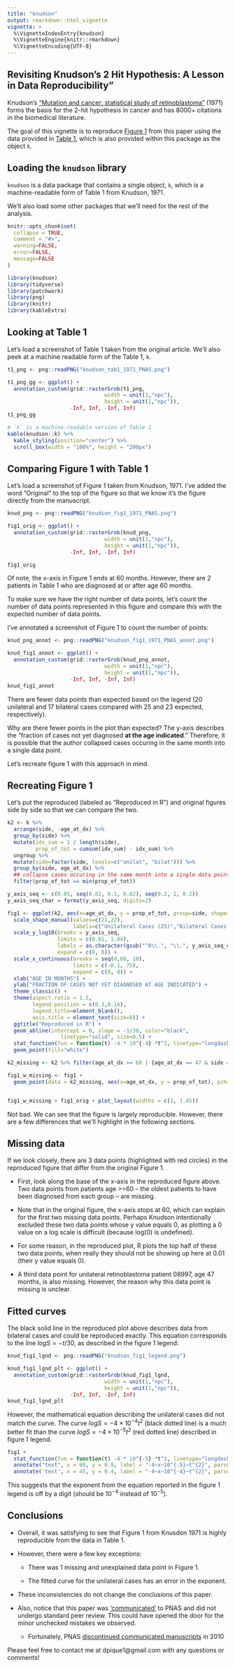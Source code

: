 ```yaml
---
title: "knudson" 
output: rmarkdown::html_vignette
vignette: >
  %\VignetteIndexEntry{knudson}
  %\VignetteEngine{knitr::rmarkdown}
  %\VignetteEncoding{UTF-8}
---
```


## Revisiting Knudson's 2 Hit Hypothesis: A Lesson in Data Reproducibility"

Knudson's ["Mutation and cancer: statistical study of retinoblastoma"](https://www.ncbi.nlm.nih.gov/pmc/articles/PMC389051/) (1971) forms the basis for the 2-hit hypothesis in cancer and has 8000+ citations in the biomedical literature.

The goal of this vignette is to reproduce [Figure 1](https://www.ncbi.nlm.nih.gov/pmc/articles/PMC389051/?page=4) from this paper using the data provided in [Table 1](https://www.ncbi.nlm.nih.gov/pmc/articles/PMC389051/?page=2), which is also provided within this package as the object `k`. 


## Loading the `knudson` library

`knudson` is a data package that contains a single object, `k`, which is a machine-readable form of Table 1 from Knudson, 1971. 

We'll also load some other packages that we'll need for the rest of the analysis. 

```r
knitr::opts_chunk$set(
  collapse = TRUE,
  comment = "#>",
  warning=FALSE,
  error=FALSE, 
  message=FALSE
)
```


```r
library(knudson)
library(tidyverse)
library(patchwork)
library(png)
library(knitr)
library(kableExtra)
```

## Looking at Table 1

Let's load a screenshot of Table 1 taken from the original article. We'll also peek at a machine readable form of the Table 1, `k`.


```r
t1_png <- png::readPNG("knudson_tab1_1971_PNAS.png")

t1_png_gg <- ggplot() +  
  annotation_custom(grid::rasterGrob(t1_png, 
                               width = unit(1,"npc"), 
                               height = unit(1,"npc")), 
                    -Inf, Inf, -Inf, Inf)
t1_png_gg

```

```r
# `k` is a machine-readable version of Table 1 
kable(knudson::k) %>%
  kable_styling(position="center") %>%
  scroll_box(width = "100%", height = "200px")

```

## Comparing Figure 1 with Table 1

Let's load a screenshot of Figure 1 taken from Knudson, 1971. I've added the word "Original" to the top of the figure so that we know it's the figure directly from the manuscript.
```r
knud_png <- png::readPNG("knudson_fig1_1971_PNAS.png")

fig1_orig <- ggplot() +  
  annotation_custom(grid::rasterGrob(knud_png, 
                               width = unit(1,"npc"), 
                               height = unit(1,"npc")), 
                    -Inf, Inf, -Inf, Inf)

fig1_orig
```

Of note, the x-axis in Figure 1 ends at 60 months. However, there are 2 patients in Table 1 who are diagnosed at or after age 60 months. 

To make sure we have the right number of data points, let's count the number of data points represented in this figure and compare this with the expected number of data points. 

I've annotated a screenshot of Figure 1 to count the number of points: 

```r
knud_png_annot <- png::readPNG("knudson_fig1_1971_PNAS_annot.png")

knud_fig1_annot <- ggplot() +  
  annotation_custom(grid::rasterGrob(knud_png_annot, 
                               width = unit(1,"npc"), 
                               height = unit(1,"npc")), 
                    -Inf, Inf, -Inf, Inf)
knud_fig1_annot
```

There are fewer data points than expected based on the legend (20 unilateral and 17 bilateral cases compared with 25 and 23 expected, respectively).

Why are there fewer points in the plot than expected? The y-axis describes the "fraction of cases not yet diagnosed **at the age indicated**." Therefore, it is possible that the author collapsed cases occuring in the same month into a single data point. 

Let's recreate figure 1 with this approach in mind.


## Recreating Figure 1

Let's put the reproduced (labeled as "Reproduced in R") and original figures side by side so that we can compare the two.

```r

k2 <- k %>%
  arrange(side, -age_at_dx) %>%
  group_by(side) %>%
  mutate(idx_sum = 1 / length(side), 
         prop_of_tot = cumsum(idx_sum) - idx_sum) %>%
  ungroup %>%
  mutate(side=factor(side, levels=c("unilat", "bilat"))) %>%
  group_by(side, age_at_dx) %>%
  ## collapse cases occuring in the same month into a single data point
  filter(prop_of_tot == min(prop_of_tot)) 

y_axis_seq <- c(0.01, seq(0.02, 0.1, 0.02), seq(0.2, 1, 0.2))
y_axis_seq_char = format(y_axis_seq, digits=2)

fig1 <- ggplot(k2, aes(x=age_at_dx, y = prop_of_tot, group=side, shape=side)) +
  scale_shape_manual(values=c(21,22), 
                     labels=c("Unilateral Cases (25)","Bilateral Cases (23)")) + 
  scale_y_log10(breaks = y_axis_seq, 
                limits = c(0.01, 1.04), 
                labels = as.character(gsub("^0\\.", "\\.", y_axis_seq_char)),
                expand = c(0, 0)) +
  scale_x_continuous(breaks = seq(0,60, 10), 
                     limits = c(-0.1, 75), 
                     expand = c(0, 0)) +
  xlab("AGE IN MONTHS") + 
  ylab("FRACTION OF CASES NOT YET DIAGNOSED AT AGE INDICATED") +
  theme_classic() + 
  theme(aspect.ratio = 1.5, 
        legend.position = c(0.3,0.16), 
        legend.title=element_blank(),
        axis.title = element_text(size=8)) +
  ggtitle("Reproduced in R") + 
  geom_abline(intercept = 0, slope = -1/30, color="black", 
                 linetype="solid", size=0.5) + 
  stat_function(fun = function(t) -4 * 10^{-4} *t^2, linetype="longdash", color="black") +
  geom_point(fill="white")

k2_missing <- k2 %>% filter(age_at_dx >= 60 | {age_at_dx == 47 & side == "unilat"})

fig1_w_missing <- fig1 + 
  geom_point(data = k2_missing, aes(x=age_at_dx, y = prop_of_tot), pch=21, fill=NA, color = "red", size=4.5)


fig1_w_missing + fig1_orig + plot_layout(widths = c(1, 1.45))
```

Not bad. We can see that the figure is largely reproducible. However, there are a few differences that we'll highlight in the following sections.

## Missing data

If we look closely, there are 3 data points (highlighted with red circles) in the reproduced figure that differ from the original Figure 1. 

  - First, look along the base of the x-axis in the reproduced figure above. Two data points from patients age >=60 -- the oldest patients to have been diagnosed from each group -- are missing. 
  
  - Note that in the original figure, the x-axis stops at 60, which can explain for the first two missing data points. Perhaps Knudson intentionally excluded these two data points whose y value equals 0, as plotting a 0 value on a log scale is difficult (because log(0) is undefined). 
  
  - For some reason, in the reproduced plot, R plots the top half of these two data points, when really they should not be showing up here at 0.01 (their y value equals 0).

  - A third data point for unilateral retinoblastoma patient 08997, age 47 months, is also missing. However, the reason why this data point is missing is unclear.


## Fitted curves

The black solid line in the reproduced plot above describes data from bilateral cases and could be reproduced exactly. This equation corresponds to the line $logS = -t/30$, as described in the figure 1 legend:


```r
knud_fig1_lgnd <- png::readPNG("knudson_fig1_legend.png")

knud_fig1_lgnd_plt <- ggplot() +  
  annotation_custom(grid::rasterGrob(knud_fig1_lgnd, 
                               width = unit(1,"npc"), 
                               height = unit(1,"npc")), 
                    -Inf, Inf, -Inf, Inf)
knud_fig1_lgnd_plt
```

However, the mathematical equation describing the unilateral cases did not match the curve. The curve $logS = -4 \times 10^{-4}t^2$ (black dotted line) is a much better fit than the curve $logS = -4 \times 10^{-5}t^2$ (red dotted line) described in figure 1 legend.

```r
fig1 + 
  stat_function(fun = function(t) -4 * 10^{-5} *t^2, linetype="longdash", color="red") +
  annotate("text", x = 60, y = 0.9, label = "-4~x~10^{-5}~t^{2}", parse = TRUE, color="red") + 
  annotate('text', x = 45, y = 0.4, label = "-4~x~10^{-4}~t^{2}", parse = TRUE)
```

This suggests that the exponent from the equation reported in the figure 1 legend is off by a digit (should be $10^{-4}$ instead of $10^{-5}$).

## Conclusions

- Overall, it was satisfying to see that Figure 1 from Knusdon 1971 is highly reproducible from the data in Table 1.

- However, there were a few key exceptions:  

    - There was 1 missing and unexplained data point in Figure 1.

    - The fitted curve for the unilateral cases has an error in the exponent.

- These inconsistencies do not change the conclusions of this paper.

- Also, notice that this paper was ['communicated'](https://www.pnas.org/content/106/37/15518) to PNAS and did not undergo standard peer review. This could have opened the door for the minor unchecked mistakes we observed.

    - Fortunately, PNAS [discontinued communicated manuscripts](https://www.pnas.org/content/106/37/15518) in 2010

Please feel free to contact me at dpique1@gmail.com with any questions or comments! 
